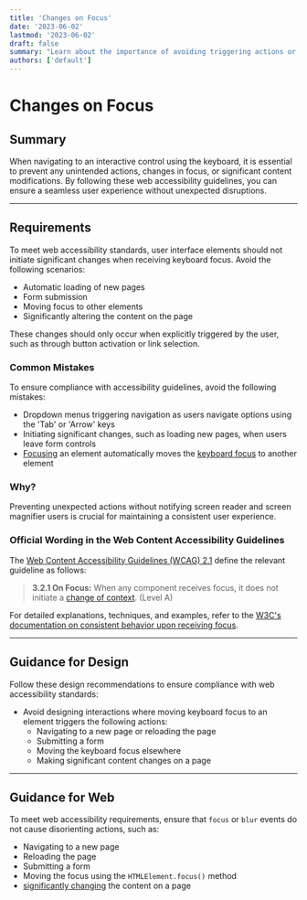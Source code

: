 ```yaml
---
title: 'Changes on Focus'
date: '2023-06-02'
lastmod: '2023-06-02'
draft: false
summary: "Learn about the importance of avoiding triggering actions or moving focus when navigating to an interactive control with the keyboard. Follow these web accessibility guidelines to provide a seamless user experience."
authors: ['default']
---
```


# Changes on Focus

## Summary

When navigating to an interactive control using the keyboard, it is essential to prevent any unintended actions, changes in focus, or significant content modifications. By following these web accessibility guidelines, you can ensure a seamless user experience without unexpected disruptions.

---

## Requirements

To meet web accessibility standards, user interface elements should not initiate significant changes when receiving keyboard focus. Avoid the following scenarios:

- Automatic loading of new pages
- Form submission
- Moving focus to other elements
- Significantly altering the content on the page

These changes should only occur when explicitly triggered by the user, such as through button activation or link selection.

### Common Mistakes

To ensure compliance with accessibility guidelines, avoid the following mistakes:

- Dropdown menus triggering navigation as users navigate options using the 'Tab' or 'Arrow' keys
- Initiating significant changes, such as loading new pages, when users leave form controls
- [Focusing](/playbook/definitions#keyboard-focus) an element automatically moves the [keyboard focus](/playbook/definitions#keyboard-focus) to another element

### Why?

Preventing unexpected actions without notifying screen reader and screen magnifier users is crucial for maintaining a consistent user experience.

### Official Wording in the Web Content Accessibility Guidelines

The [Web Content Accessibility Guidelines (WCAG) 2.1](https://www.w3.org/TR/WCAG21/) define the relevant guideline as follows:

> **3.2.1 On Focus:** When any component receives focus, it does not initiate a [change of context](https://www.w3.org/TR/UNDERSTANDING-WCAG20/consistent-behavior-receive-focus.html#context-changedef). (Level A)

For detailed explanations, techniques, and examples, refer to the [W3C's documentation on consistent behavior upon receiving focus](https://www.w3.org/TR/UNDERSTANDING-WCAG20/consistent-behavior-receive-focus.html).

---

## Guidance for Design

Follow these design recommendations to ensure compliance with web accessibility standards:

- Avoid designing interactions where moving keyboard focus to an element triggers the following actions:
  - Navigating to a new page or reloading the page
  - Submitting a form
  - Moving the keyboard focus elsewhere
  - Making significant content changes on a page

---

## Guidance for Web

To meet web accessibility requirements, ensure that `focus` or `blur` events do not cause disorienting actions, such as:

- Navigating to a new page
- Reloading the page
- Submitting a form
- Moving the focus using the `HTMLElement.focus()` method
- [significantly changing](https://www.w3.org/TR/UNDERSTANDING-WCAG20/consistent-behavior-receive-focus.html#context-changedef) the content on a page
